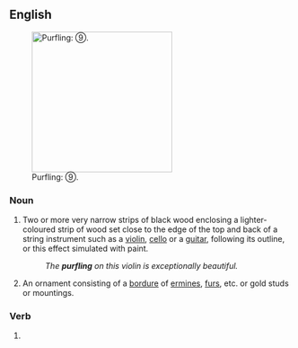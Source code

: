==English==
{{wikipedia}}
[[File:Violin_made_in_about_1770-numbered.jpg|thumb|right|250px|Purfling: ⑨.]]

===Noun===
{{en-noun}}

# {{lb|en|music|chiefly|lutherie}} Two or more very narrow strips of black wood enclosing a lighter-coloured strip of wood set close to the edge of the top and back of a string instrument such as a [[violin]], [[cello]] or a [[guitar]], following its outline, or this effect simulated with paint.
#: ''The '''purfling''' on this violin is exceptionally beautiful.''
# {{lb|en|heraldry}} An ornament consisting of a [[bordure]] of [[ermine]]s, [[fur]]s, etc. or gold studs or mountings.

===Verb===
{{head|en|verb form}}

# {{present participle of|en|purfle|nocat=1}}